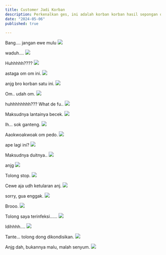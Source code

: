 ```yaml
---
title: Customer Jadi Korban
description: Perkenalkan ges, ini adalah korban korban hasil sepongan owner Smithorigin.
date: "2024-05-06"
published: true
  
---
```


Bang.... jangan ewe mulu
![](/dosa/korban/1.jpg)

waduh....
![](/dosa/korban/2.png)

Huhhhhh????
![](/dosa/korban/3.png)

astaga om om ini.
![](/dosa/korban/4.png)

anjg bro korban satu ini.
![](/dosa/korban/5.png)

Om.. udah om.
![](/dosa/korban/6.png)

huhhhhhhhh??? What de fu..
![](/dosa/korban/7.png)

Maksudnya lantainya becek.
![](/dosa/korban/8.png)

Ih... sok ganteng.
![](/dosa/korban/9.png)

Aaokwoakwoak om pedo.
![](/dosa/korban/10.png)

ape lagi ini?
![](/dosa/korban/11.png)

Maksudnya duitnya..
![](/dosa/korban/12.png)

anjg
![](/dosa/korban/13.png)

Tolong stop.
![](/dosa/korban/14.png)

Cewe aja udh ketularan anj.
![](/dosa/korban/15.jpg)

sorry, gua enggak.
![](/dosa/korban/16.png)

Brooo.
![](/dosa/korban/17.png)

Tolong saya terinfeksi......
![](/dosa/korban/18.jpg)

Idihhhh....
![](/dosa/korban/19.png)

Tante... tolong dong dikondisikan.
![](/dosa/korban/20.jpg)

Anjg dah, bukannya malu, malah senyum.
![](/dosa/korban/21.jpg)